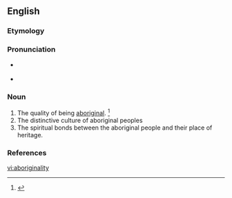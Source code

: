 ==English==

===Etymology===
{{suffix|aboriginal|ity|lang=en}}

===Pronunciation===
* {{a|US}} {{IPA|/æb.əˌɹɪd͡ʒ.əˈnæl.ə.ti/|/æb.əˌɹɪd͡ʒ.ɪˈnæl.ə.ti/|lang=en}}
* {{hyphenation|ab|o|rig|i|nal|i|ty|lang=en}}

===Noun===
{{en-noun|aboriginalities}}

# The quality of being [[aboriginal]]. {{defdate|First attested in the mid 19<sup>th</sup> century.}}<ref>{{R:SOED5|page=6}}</ref>
# The distinctive culture of aboriginal peoples
# The spiritual bonds between the aboriginal people and their place of heritage.

===References===
<references/>

[[vi:aboriginality]]